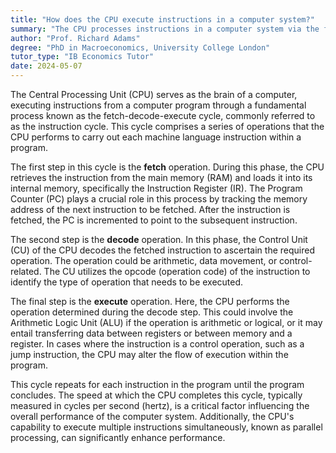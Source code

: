 ```yaml
---
title: "How does the CPU execute instructions in a computer system?"
summary: "The CPU processes instructions in a computer system via the fetch-decode-execute cycle, which involves retrieving, interpreting, and executing commands to perform tasks efficiently."
author: "Prof. Richard Adams"
degree: "PhD in Macroeconomics, University College London"
tutor_type: "IB Economics Tutor"
date: 2024-05-07
---
```


The Central Processing Unit (CPU) serves as the brain of a computer, executing instructions from a computer program through a fundamental process known as the fetch-decode-execute cycle, commonly referred to as the instruction cycle. This cycle comprises a series of operations that the CPU performs to carry out each machine language instruction within a program.

The first step in this cycle is the **fetch** operation. During this phase, the CPU retrieves the instruction from the main memory (RAM) and loads it into its internal memory, specifically the Instruction Register (IR). The Program Counter (PC) plays a crucial role in this process by tracking the memory address of the next instruction to be fetched. After the instruction is fetched, the PC is incremented to point to the subsequent instruction.

The second step is the **decode** operation. In this phase, the Control Unit (CU) of the CPU decodes the fetched instruction to ascertain the required operation. The operation could be arithmetic, data movement, or control-related. The CU utilizes the opcode (operation code) of the instruction to identify the type of operation that needs to be executed.

The final step is the **execute** operation. Here, the CPU performs the operation determined during the decode step. This could involve the Arithmetic Logic Unit (ALU) if the operation is arithmetic or logical, or it may entail transferring data between registers or between memory and a register. In cases where the instruction is a control operation, such as a jump instruction, the CPU may alter the flow of execution within the program.

This cycle repeats for each instruction in the program until the program concludes. The speed at which the CPU completes this cycle, typically measured in cycles per second (hertz), is a critical factor influencing the overall performance of the computer system. Additionally, the CPU's capability to execute multiple instructions simultaneously, known as parallel processing, can significantly enhance performance.
    